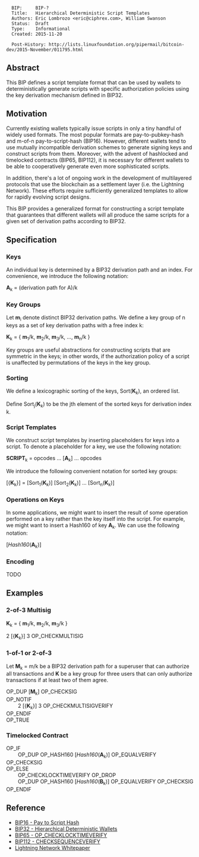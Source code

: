 <pre>
  BIP:     BIP-?
  Title:   Hierarchical Deterministic Script Templates
  Authors: Eric Lombrozo <eric@ciphrex.com>, William Swanson
  Status:  Draft
  Type:    Informational
  Created: 2015-11-20

  Post-History: http://lists.linuxfoundation.org/pipermail/bitcoin-dev/2015-November/011795.html
</pre>

==Abstract==

This BIP defines a script template format that can be used by wallets to deterministically generate scripts with specific authorization policies using the key derivation mechanism defined in BIP32.

==Motivation==

Currently existing wallets typically issue scripts in only a tiny handful of widely used formats. The most popular formats are pay-to-pubkey-hash and m-of-n pay-to-script-hash (BIP16). However, different wallets tend to use mutually incompatible derivation schemes to generate signing keys and construct scripts from them. Moreover, with the advent of hashlocked and timelocked contracts (BIP65, BIP112), it is necessary for different wallets to be able to cooperatively generate even more sophisticated scripts.

In addition, there's a lot of ongoing work in the development of multilayered protocols that use the blockchain as a settlement layer (i.e. the Lightning Network). These efforts require sufficiently generalized templates to allow for rapidly evolving script designs.

This BIP provides a generalized format for constructing a script template that guarantees that different wallets will all produce the same scripts for a given set of derivation paths according to BIP32.

==Specification==

===Keys===

An individual key is determined by a BIP32 derivation path and an index. For convenience, we introduce the following notation:

'''A'''<sub>k</sub> = (derivation path for A)/k

===Key Groups===

Let '''m'''<sub>i</sub> denote distinct BIP32 derivation paths. We define a key group of n keys as a set of key derivation paths with a free index k:

'''K'''<sub>k</sub> = { '''m'''<sub>1</sub>/k, '''m'''<sub>2</sub>/k, '''m'''<sub>3</sub>/k, ..., '''m'''<sub>n</sub>/k }

Key groups are useful abstractions for constructing scripts that are symmetric in the keys; in other words, if the authorization policy of a script is unaffected by permutations of the keys in the key group.

===Sorting===

We define a lexicographic sorting of the keys, Sort('''K'''<sub>k</sub>), an ordered list.

Define Sort<sub>j</sub>('''K'''<sub>k</sub>) to be the jth element of the sorted keys for derivation index k.

===Script Templates===

We construct script templates by inserting placeholders for keys into a script. To denote a placeholder for a key, we use the following notation:

'''SCRIPT'''<sub>k</sub> = opcodes ... ['''A'''<sub>k</sub>] ... opcodes

We introduce the following convenient notation for sorted key groups:

[{'''K'''<sub>k</sub>}] = [Sort<sub>1</sub>('''K'''<sub>k</sub>)] [Sort<sub>2</sub>('''K'''<sub>k</sub>)] ... [Sort<sub>n</sub>('''K'''<sub>k</sub>)]

===Operations on Keys===

In some applications, we might want to insert the result of some operation performed on a key rather than the key itself into the script. For example, we might want to insert a Hash160 of key '''A'''<sub>k</sub>. We can use the following notation:

[''Hash160''('''A'''<sub>k</sub>)]

===Encoding===

TODO

==Examples==

===2-of-3 Multisig===

'''K'''<sub>k</sub> = { '''m'''<sub>1</sub>/k, '''m'''<sub>2</sub>/k, '''m'''<sub>3</sub>/k }

2 [{'''K'''<sub>k</sub>}] 3 OP_CHECKMULTISIG

===1-of-1 or 2-of-3===

Let '''M'''<sub>k</sub> = m/k be a BIP32 derivation path for a superuser that can authorize all transactions and '''K''' be a key group for three users that can only authorize transactions if at least two of them agree.

OP_DUP ['''M'''<sub>k</sub>] OP_CHECKSIG<br>
OP_NOTIF<br>
&nbsp; &nbsp; &nbsp; &nbsp; 2 [{'''K'''<sub>k</sub>}] 3 OP_CHECKMULTISIGVERIFY <br>
OP_ENDIF<br>
OP_TRUE

===Timelocked Contract===

OP_IF <br>
&nbsp; &nbsp; &nbsp; &nbsp; OP_DUP OP_HASH160 [''Hash160''('''A'''<sub>k</sub>)] OP_EQUALVERIFY OP_CHECKSIG <br>
OP_ELSE <br>
&nbsp; &nbsp; &nbsp; &nbsp; <TIMEOUT> OP_CHECKLOCKTIMEVERIFY OP_DROP <br>
&nbsp; &nbsp; &nbsp; &nbsp; OP_DUP OP_HASH160 [''Hash160''('''B'''<sub>k</sub>)] OP_EQUALVERIFY OP_CHECKSIG <br>
OP_ENDIF

==Reference==

* [[bip-0016.mediawiki|BIP16 - Pay to Script Hash]]
* [[bip-0032.mediawiki|BIP32 - Hierarchical Deterministic Wallets]]
* [[bip-0065.mediawiki|BIP65 - OP_CHECKLOCKTIMEVERIFY]]
* [[bip-0112.mediawiki|BIP112 - CHECKSEQUENCEVERIFY]]
* [[https://lightning.network/lightning-network-paper.pdf|Lightning Network Whitepaper]]
